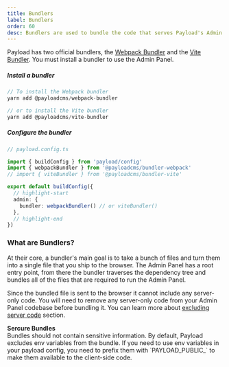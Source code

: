 ```yaml
---
title: Bundlers
label: Bundlers
order: 60
desc: Bundlers are used to bundle the code that serves Payload's Admin Panel.
---
```


Payload has two official bundlers, the [Webpack Bundler](/docs/admin/webpack) and the [Vite Bundler](/docs/admin/vite). You must install a bundler to use the Admin Panel.

##### Install a bundler

```ts
// To install the Webpack bundler
yarn add @payloadcms/webpack-bundler

// or to install the Vite bundler
yarn add @payloadcms/vite-bundler
```

##### Configure the bundler

```ts
// payload.config.ts

import { buildConfig } from 'payload/config'
import { webpackBundler } from '@payloadcms/bundler-webpack'
// import { viteBundler } from '@payloadcms/bundler-vite'

export default buildConfig({
  // highlight-start
  admin: {
    bundler: webpackBundler() // or viteBundler()
  },
  // highlight-end
})
```

### What are Bundlers?

At their core, a bundler's main goal is to take a bunch of files and turn them into a single file that you ship to the browser. The Admin Panel has a root entry point, from there the bundler traverses the dependency tree and bundles all of the files that are required to run the Admin Panel.

Since the bundled file is sent to the browser it cannot include any server-only code. You will need to remove any server-only code from your Admin Panel codebase before bundling it. You can learn more about [excluding server code](/docs/admin/excluding-server-code) section.

<Banner type="warning">
  <strong>Sercure Bundles</strong>
  <br />
  Bundles should not contain sensitive information. By default, Payload
  excludes env variables from the bundle. If you need to use env variables in your payload config,
  you need to prefix them with `PAYLOAD_PUBLIC_` to make them available to the client-side code.
</Banner>
